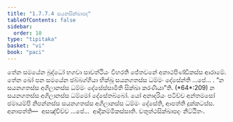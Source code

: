 ```yaml
---
title: "1.7.7.4 සයනසික්ඛාපද"
tableOfContents: false
sidebar:
  order: 10
type: "tipitaka"
basket: "vi"
book: "paci"
---
```



<DynamicBreadcrumb />

<Division number="641" book="paci">

<Paragraph number="2018" book="paci">
තේන සමයේන බුද්ධෝ භගවා සාවත්ථියං විහරති ජේතවනේ අනාථපිණ්ඩිකස්ස ආරාමේ. තේන ඛෝ පන සමයේන ඡබ්බග්ගියා භික්ඛූ සයනගතස්ස ධම්මං දේසේන්ති …පේ… .
</Paragraph>

<Paragraph number="2019" book="paci">
<Emphasis>“න සයනගතස්ස අගිලානස්ස ධම්මං දේසේස්සාමීති සික්ඛා කරණීයා”</Emphasis>ති. (*64*:<Emphasis>209</Emphasis>)
</Paragraph>

<Paragraph number="2020" book="paci">
න සයනගතස්ස අගිලානස්ස ධම්මෝ දේසේතබ්බෝ. යෝ අනාදරියං පටිච්ච අන්තමසෝ ඡමායම්පි නිපන්නස්ස සයනගතස්ස අගිලානස්ස ධම්මං දේසේති, ආපත්ති දුක්කටස්ස.
</Paragraph>

<Paragraph number="2021" book="paci">
අනාපත්ති—  අසඤ්චිච්ච …පේ…  ආදිකම්මිකස්සාති.

</Paragraph>
</Division>

<Paragraph number="2022" type="center" book="paci">
චතුත්ථසික්ඛාපදං නිට්ඨිතං.
</Paragraph>